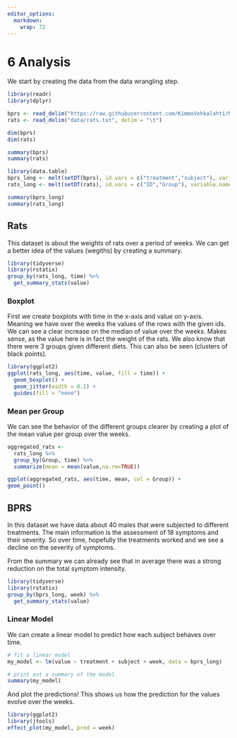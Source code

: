 ```yaml
---
editor_options: 
  markdown: 
    wrap: 72
---
```


# 6 Analysis
We start by creating the data from the data wrangling step.
```r
library(readr)
library(dplyr)

bprs <- read_delim("https://raw.githubusercontent.com/KimmoVehkalahti/MABS/master/Examples/data/BPRS.txt", delim = " ")
rats <- read_delim("data/rats.txt", delim = "\t")

dim(bprs)
dim(rats)

summary(bprs)
summary(rats)

library(data.table)
bprs_long <- melt(setDT(bprs), id.vars = c("treatment","subject"), variable.name = "week")
rats_long <- melt(setDT(rats), id.vars = c("ID","Group"), variable.name = "time")

summary(bprs_long)
summary(rats_long)
```
## Rats

This dataset is about the weights of rats over a period of weeks. We can get a better idea of the values (wegiths) by creating a summary.

```r
library(tidyverse)
library(rstatix)
group_by(rats_long, time) %>% 
  get_summary_stats(value)
```

### Boxplot

First we create boxplots with time in the x-axis and value on y-axis. Meaning we have over the weeks the values of the rows with the given ids. We can see a clear increase on the median of value over the weeks. Makes sense, as the value here is in fact the weight of the rats. We also know that there were 3 groups given different diets. This can also be seen (clusters of black points).

```r
library(ggplot2)
ggplot(rats_long, aes(time, value, fill = time)) +
  geom_boxplot() +
  geom_jitter(width = 0.2) +
  guides(fill = "none")
```

### Mean per Group

We can see the behavior of the different groups clearer by creating a plot of the mean value per group over the weeks.

```r
aggregated_rats <-
  rats_long %>%
  group_by(Group, time) %>%
  summarize(mean = mean(value,na.rm=TRUE))

ggplot(aggregated_rats, aes(time, mean, col = Group)) +
geom_point() 
```

## BPRS 

In this dataset we have data about 40 males that were subjected to different treatments. The main information is the assessment of 18 symptoms and their severity. So over time, hopefully the treatments worked and we see a decline on the severity of symptoms.

From the summary we can already see that in average there was a strong reduction on the total symptom intensity.

```r
library(tidyverse)
library(rstatix)
group_by(bprs_long, week) %>% 
  get_summary_stats(value)
```

### Linear Model

We can create a linear model to predict how each subject behaves over time.

```r
# fit a linear model
my_model <- lm(value ~ treatment + subject + week, data = bprs_long)

# print out a summary of the model
summary(my_model)
```

And plot the predictions! This shows us how the prediction for the values evolve over the weeks.

```r
library(ggplot2)
library(jtools)
effect_plot(my_model, pred = week)
```